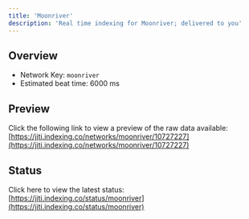 ```yaml
---
title: 'Moonriver'
description: 'Real time indexing for Moonriver; delivered to you'
---
```


## Overview
- Network Key: `moonriver`
- Estimated beat time: 6000 ms

## Preview
Click the following link to view a preview of the raw data available: [https://jiti.indexing.co/networks/moonriver/10727227](https://jiti.indexing.co/networks/moonriver/10727227)

## Status
Click here to view the latest status: [https://jiti.indexing.co/status/moonriver](https://jiti.indexing.co/status/moonriver)
